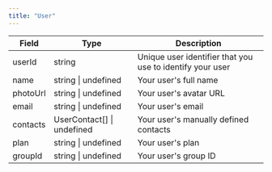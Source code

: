 ```yaml
---
title: "User"
---
```


| Field    | Type                       | Description                                               |
| -------- | -------------------------- | --------------------------------------------------------- |
| userId   | string                     | Unique user identifier that you use to identify your user |
| name     | string \| undefined        | Your user's full name                                     |
| photoUrl | string \| undefined        | Your user's avatar URL                                    |
| email    | string \| undefined        | Your user's email                                         |
| contacts | UserContact[] \| undefined | Your user's manually defined contacts                     |
| plan     | string \| undefined        | Your user's plan                                          |
| groupId  | string \| undefined        | Your user's group ID                                      |
